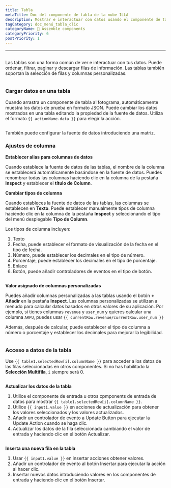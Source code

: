 ```yaml
---
title: Tabla
metaTitle: Doc del componente de tabla de la nube ILLA
description: Mostrar e interactuar con datos usando el componente de tabla.
tagCategory: doc_menú_tabla_clic
categoryName: 🧬 Assemble components
categoryPriority: 6
postPriority: 1
---
```


* * *

## <Heading hidden>Tabla</Heading>

Las tablas son una forma común de ver e interactuar con tus datos. Puede ordenar, filtrar, paginar y descargar filas de información. Las tablas también soportan la selección de filas y columnas personalizadas.

<img
  src='https://cdn.illacloud.com/official-website/img/docs/assemble/table.png'
  alt=""
/>

### Cargar datos en una tabla

Cuando arrastra un componente de tabla al fotograma, automáticamente muestra los datos de prueba en formato JSON. Puede cambiar los datos mostrados en una tabla editando la propiedad de la fuente de datos. Utiliza el formato `{{ actionName.data }}` para elegir la acción.

<img
  src='https://cdn.illacloud.com/official-website/img/docs/assemble/table1.png'
  alt=""
/>

También puede configurar la fuente de datos introduciendo una matriz.

### Ajustes de columna

**Establecer alias para columnas de datos**

Cuando establece la fuente de datos de las tablas, el nombre de la columna se establecerá automáticamente basándose en la fuente de datos. Puedes renombrar todas las columnas haciendo clic en la columna de la pestaña **Inspect** y establecer el **título de Column**.

**Cambiar tipos de columna**

Cuando estableces la fuente de datos de las tablas, las columnas se establecen en **Texto**. Puede establecer manualmente tipos de columna haciendo clic en la columna de la pestaña **Inspect** y seleccionando el tipo del menú desplegable **Tipo de Column**.

Los tipos de columna incluyen:

1.  Texto
2.  Fecha, puede establecer el formato de visualización de la fecha en el tipo de fecha.
3.  Número, puede establecer los decimales en el tipo de número.
4.  Porcentaje, puede establecer los decimales en el tipo de porcentaje.
5.  Enlace
6.  Botón, puede añadir controladores de eventos en el tipo de botón.

<img
  src='https://cdn.illacloud.com/official-website/img/docs/assemble/table2.png'
  alt=""
/>

**Valor asignado de columnas personalizadas**

Puedes añadir columnas personalizadas a las tablas usando el botón **+ Añadir** en la pestaña **Inspect**. Las columnas personalizadas se utilizan a menudo para calcular datos basados en otros valores de su aplicación. Por ejemplo, si tienes columnas `revenue` y `user_num` y quieres calcular una columna `ARPU`, puedes usar `{{ currentRow.revenue/currentRow.user_num }}`

Además, después de calcular, puede establecer el tipo de columna a número o porcentaje y establecer los decimales para mejorar la legibilidad.

<img
  src='https://cdn.illacloud.com/official-website/img/docs/assemble/table3.png'
  alt=""
/>

### Acceso a datos de la tabla

Use `{{ table1.selectedRow[i].columnName }}` para acceder a los datos de las filas seleccionadas en otros componentes. Si no has habilitado la **Selección Multifila**, `i` siempre será 0.

<img
  src='https://cdn.illacloud.com/official-website/img/docs/assemble/table4.png'
  alt=""
/>

**Actualizar los datos de la tabla**

1.  Utilice el componente de entrada u otros cpmponents de entrada de datos para mostrar `{{ table1.selectedRow[i].columnName }}`.
2.  Utilice `{{ input1.value }}` en acciones de actualización para obtener los valores seleccionados y los valores actualizados.
3.  Añadir un controlador de evento a Update Button para ejecutar la Update Action cuando se haga clic.
4.  Actualizar los datos de la fila seleccionada cambiando el valor de entrada y haciendo clic en el botón Actualizar.

<img
  src='https://cdn.illacloud.com/official-website/img/docs/assemble/table5.png'
  alt=""
/>

**Inserta una nueva fila en la tabla**

1.  Usar `{{ input1.value }}` en insertar acciones obtener valores.
2.  Añadir un controlador de evento al botón Insertar para ejecutar la acción al hacer clic.
3.  Insertar nuevos datos introduciendo valores en los componentes de entrada y haciendo clic en el botón Insertar.

<img
  src='https://cdn.illacloud.com/official-website/img/docs/assemble/table6.png'
  alt=""
/>
